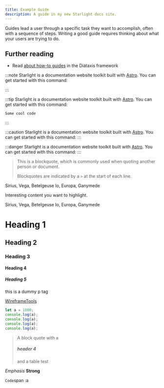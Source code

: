 ```yaml
---
title: Example Guide
description: A guide in my new Starlight docs site.
---
```


Guides lead a user through a specific task they want to accomplish, often with a sequence of steps.
Writing a good guide requires thinking about what your users are trying to do.

## Further reading

- Read [about how-to guides](https://diataxis.fr/how-to-guides/) in the Diátaxis framework

:::note
Starlight is a documentation website toolkit built with [Astro](https://astro.build/). You can get started with this command:

:::

:::tip
Starlight is a documentation website toolkit built with [Astro](https://astro.build/). You can get started with this command:
```
Some cool code
```
:::


:::caution
Starlight is a documentation website toolkit built with [Astro](https://astro.build/). You can get started with this command:
:::


:::danger
Starlight is a documentation website toolkit built with [Astro](https://astro.build/). You can get started with this command:
:::

> This is a blockquote, which is commonly used when quoting another person or document.
>
> Blockquotes are indicated by a `>` at the start of each line.



<Tabs>
	<TabItem label="Stars">Sirius, Vega, Betelgeuse</TabItem>
	<TabItem label="Moons">Io, Europa, Ganymede</TabItem>
</Tabs>



<Card title="Check this out">Interesting content you want to highlight.</Card>

<CardGrid>
	<Card title="Card 1" icon="star">
		Sirius, Vega, Betelgeuse
	</Card>
	<Card title="Card 2" icon="moon">
		Io, Europa, Ganymede
	</Card>
</CardGrid>

<Icon name="star" color="goldenrod" size="2rem" />



<LinkCard
	title="Customizing Starlight"
	description="More Icons here"
	href="https://starlight.astro.build/guides/components/#icon"
/>

<CardGrid>
	<LinkCard title="Link Card 1" href="/guides/authoring-content/" />
	<LinkCard title="Link Card 2" href="/guides/components/" />
</CardGrid>

# Heading 1

## Heading 2

### Heading 3

#### Heading 4

##### Heading 5

this is a dummy p tag

[WireframeTools](www.google.com)

```javascript
let a = 1000;
console.log(a);
console.log(a);
console.log(a);
console.log(a);
```

> A block quote with a
>
> ##### header 4
>
> and a table
> test

_Emphasis_
**Strong**

`Code`span
:a
